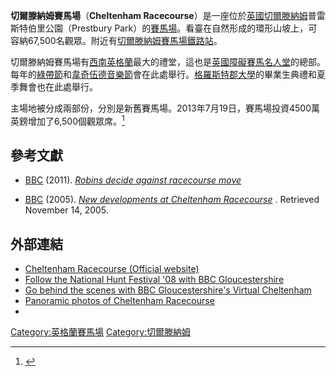 {{noteTA
|1=zh-cn:切尔滕纳姆;zh-hk:車特咸;zh-tw:切爾滕納姆
|2=zh-cn:格洛斯特;zh-hk:告士打;zh-tw:格洛斯特
}}

{{Infobox Racecourse
| Name         = 切爾滕納姆賽馬場
| Image        = [[Image:cheltenham.racecourse.arp.jpg|250px]]
| Caption      = 從[[克里夫山|克里夫山]]看向賽馬場
| Website      = http://www.cheltenham.co.uk
| Location     = [[格羅斯特郡|格羅斯特郡]]，[[切爾滕納姆|切爾滕納姆]]
| Owner        = [[賽馬俱樂部|賽馬俱樂部]]
| Channel      = [[Racing_UK|Racing UK]]
| CourseType   = [[有障礙賽馬|有障礙賽馬]]
| Prev         = [[Catterick_Bridge_Racecourse|Catterick Bridge]]
| Next         = [[Chepstow_Racecourse|Chepstow]]
}}

'''切爾滕納姆賽馬場'''（'''Cheltenham Racecourse'''）是一座位於[[英國|英國]][[切爾滕納姆|切爾滕納姆]]普雷斯特伯里公園（Prestbury Park）的[[賽馬場|賽馬場]]。看臺在自然形成的環形山坡上，可容納67,500名觀眾。附近有[[切爾滕納姆賽馬場鐵路站|切爾滕納姆賽馬場鐵路站]]。

切爾滕納姆賽馬場有[[西南英格蘭|西南英格蘭]]最大的禮堂，這也是[[英國障礙賽馬名人堂|英國障礙賽馬名人堂]]的總部。每年的[[綠帶節|綠帶節]]和[[韋奇伍德音樂節|韋奇伍德音樂節]]會在此處舉行。[[格羅斯特郡大學|格羅斯特郡大學]]的畢業生典禮和夏季舞會也在此處舉行。

主場地被分成兩部份，分別是新舊賽馬場。2013年7月19日，賽馬場投資4500萬英鎊增加了6,500個觀眾席。<ref>{{cite web|url=http://www.bbc.co.uk/news/uk-england-gloucestershire-23371696|title=Cheltenham Racecourse's £45m development approved|work=BBC News|date=19 July 2013|accessdate=20 July 2013|archive-date=2015-10-08|archive-url=https://web.archive.org/web/20151008185646/http://www.bbc.co.uk/news/uk-england-gloucestershire-23371696|dead-url=no}}</ref>

==參考文獻==
{{Reflist}}
* {{note|bbcsent}} [[BBC|BBC]] (2011). ''[http://www.bbc.co.uk/sport/0/football/16262693.html Robins decide against racecourse move]''
* {{note|bbcsent}} [[BBC|BBC]] (2005). ''[http://www.bbc.co.uk/gloucestershire/sport/2004/03/racecourse_development.shtml New developments at Cheltenham Racecourse] {{Wayback|url=http://www.bbc.co.uk/gloucestershire/sport/2004/03/racecourse_development.shtml |date=20050906201237 }}''. Retrieved November 14, 2005.

==外部連結==
*[http://www.cheltenham.co.uk Cheltenham Racecourse (Official website)] {{Wayback|url=http://www.cheltenham.co.uk/ |date=20141115180825 }}
* [http://www.bbc.co.uk/gloucestershire/national_hunt_festival/ Follow the National Hunt Festival '08 with BBC Gloucestershire] {{Wayback|url=http://www.bbc.co.uk/gloucestershire/national_hunt_festival/ |date=20150925054345 }}
*[http://www.bbc.co.uk/gloucestershire/content/rich_media/cheltenham_festival_media.shtml Go behind the scenes with BBC Gloucestershire's Virtual Cheltenham]{{Wayback|url=http://www.bbc.co.uk/gloucestershire/content/rich_media/cheltenham_festival_media.shtml |date=20070329145702 }}
* [http://www.bbc.co.uk/gloucestershire/places/360_panoramas/cheltenham_racecourse/ Panoramic photos of Cheltenham Racecourse] {{Wayback|url=http://www.bbc.co.uk/gloucestershire/places/360_panoramas/cheltenham_racecourse/ |date=20081230180129 }}
*{{oscoor gbx|SO960245}}
{{Coord|51|55|13|N|2|3|28|W|type:landmark_scale:10000_region:GB|display=title}}
{{Horse racing in Great Britain}}

[[Category:英格蘭賽馬場|Category:英格蘭賽馬場]]
[[Category:切爾滕納姆|Category:切爾滕納姆]]